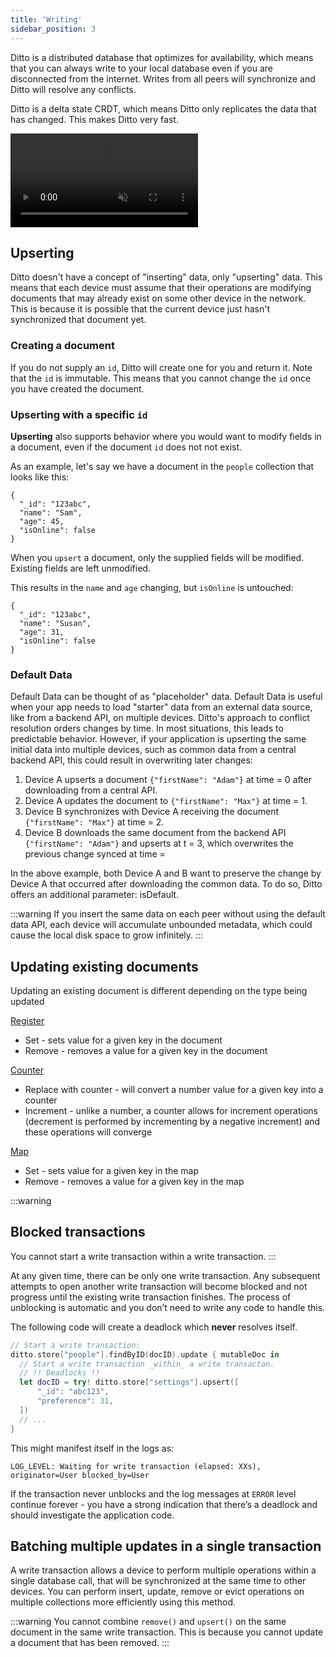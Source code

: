 ```yaml
---
title: 'Writing'
sidebar_position: 3
---
```



Ditto is a distributed database that optimizes for availability, which means
that you can always write to your local database even if you are disconnected
from the internet. Writes from all peers will synchronize and Ditto will resolve
any conflicts.


Ditto is a delta state CRDT, which means Ditto only replicates the data that has changed. This makes Ditto very fast.

<video autoPlay loop muted>
  <source src="/animations/delta_sync/fine_grained_property_sync.webm" type="video/webm"/>
  Your browser does not support the video tag.
</video>

## Upserting 

Ditto doesn't have a concept of "inserting" data, only "upserting" data. This
means that each device must assume that their operations are modifying
documents that may already exist on some other device in the network. This is because it is
possible that the current device just hasn't synchronized that document yet.

### Creating a document

If you do not supply an `id`, Ditto will create one for you and return it. Note that the `id` is
immutable.  This means that you cannot change the `id` once you have created the document.
 
<SnippetGroup name="upsert" />

### Upserting with a specific `id`

__Upserting__ also supports behavior where you would want to modify fields in a
document, even if the document `id` does not not exist.  

As an example, let's say we have a document in the `people` collection that looks like this:

```jsonc
{
  "_id": "123abc",
  "name": "Sam",
  "age": 45,
  "isOnline": false
}
```

When you `upsert` a document, only the supplied fields will be modified. Existing fields are left unmodified. 

<SnippetGroup
  name='upsert-id' 
/>

This results in the `name` and `age` changing, but `isOnline` is untouched:

```jsonc
{
  "_id": "123abc",
  "name": "Susan",
  "age": 31,
  "isOnline": false
}
```
### Default Data

Default Data can be thought of as "placeholder" data.  Default Data is useful when your app needs to load "starter" data from an external data source, like from a backend API, on multiple devices. Ditto's approach to conflict resolution orders changes by time. In most situations, this leads to predictable behavior. However, if your application is upserting the same initial data into multiple devices, such as common data from a central backend API, this could result in overwriting later changes:

1. Device A upserts a document `{"firstName": "Adam"}` at time = 0 after downloading from a central API.
2. Device A updates the document to `{"firstName": "Max"}` at time = 1.
3. Device B synchronizes with Device A receiving the document `{"firstName": "Max"}` at time = 2.
4. Device B downloads the same document from the backend API `{"firstName": "Adam"}` and upserts at t = 3, which overwrites the previous change synced at time = 

In the above example, both Device A and B want to preserve the change by Device A that occurred after downloading the common data. To do so, Ditto offers an additional parameter: isDefault. 

:::warning
If you insert the same data on each peer without using the default data API, each device will accumulate unbounded metadata, which could cause the local disk space to grow infinitely.
:::

<SnippetGroup
  name='upsert-default-data' 
/>

## Updating existing documents

Updating an existing document is different depending on the type being updated

[Register](../datamodel/register)

* Set - sets value for a given key in the document
* Remove - removes a value for a given key in the document

[Counter](../datamodel/counter)

* Replace with counter - will convert a number value for a given key into a counter
* Increment - unlike a number, a counter allows for increment operations (decrement is performed by incrementing by a negative increment) and these operations will converge

[Map](../datamodel/map)

* Set - sets value for a given key in the map
* Remove - removes a value for a given key in the map

<SnippetGroup
  name='update' 
/>

:::warning
## Blocked transactions
You cannot start a write transaction within a write transaction. 
:::

At any given time, there can be only one write transaction. Any subsequent
attempts to open another write transaction will become blocked and not progress
until the existing write transaction finishes. The process of unblocking is
automatic and you don’t need to write any code to handle this.

The following code will create a deadlock which **never** resolves itself.


```swift
// Start a write transaction:
ditto.store["people"].findByID(docID).update { mutableDoc in
  // Start a write transaction _within_ a write transacton.
  // !! Deadlocks !!
  let docID = try! ditto.store["settings"].upsert([
      "_id": "abc123",
      "preference": 31,
  ]) 
  // ...
}
```

This might manifest itself in the logs as: 

`LOG_LEVEL: Waiting for write transaction (elapsed: XXs), originator=User blocked_by=User`

If the transaction never unblocks and the log messages at `ERROR` level continue
forever - you have a strong indication that there’s a deadlock and should
investigate the application code.


## Batching multiple updates in a single transaction

A write transaction allows a device to perform multiple operations within a
single database call, that will be synchronized at the same time to other
devices. You can perform insert, update, remove or evict operations on multiple
collections more efficiently using this method.

:::warning
You cannot combine `remove()` and `upsert()` on the same document in the same write transaction. This is because you cannot update a document that has been removed.
:::

<SnippetGroup name="write-transaction" />
